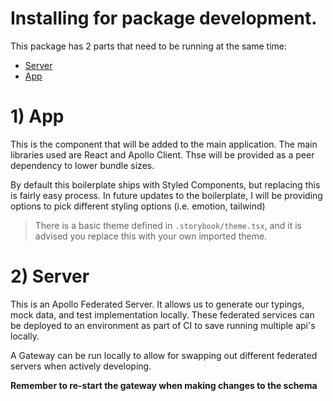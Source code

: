 
<Meta title="Getting started / Package Development / Overview" />

# Installing for package development.

This package has 2 parts that need to be running at the same time:

-   [Server](?path=/story/getting-started-install-for-development-server--page)
-   [App](?path=/story/getting-started-install-for-development-app--page)

# 1) App

This is the component that will be added to the main application.
The main libraries used are React and Apollo Client. Thse will be provided as a peer dependency to lower bundle sizes.

By default this boilerplate ships with Styled Components, but replacing this is fairly easy process.
In future updates to the boilerplate, I will be providing options to pick different styling options (i.e. emotion, tailwind)

> There is a basic theme defined in ```.storybook/theme.tsx```, and it is advised you replace this with your own imported theme.


# 2) Server

This is an Apollo Federated Server. It allows us to generate our typings, mock data, and test implementation locally.
These federated services can be deployed to an environment as part of CI to save running multiple api's locally.

A Gateway can be run locally to allow for swapping out different federated servers when actively developing.


**Remember to re-start the gateway when making changes to the schema**
